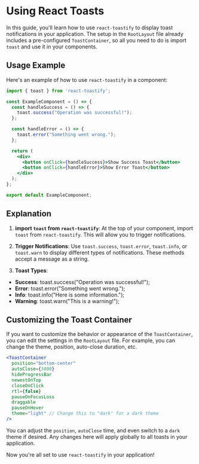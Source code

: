 # Using React Toasts

In this guide, you'll learn how to use `react-toastify` to display toast notifications in your application. The setup in the `RootLayout` file already includes a pre-configured `ToastContainer`, so all you need to do is import `toast` and use it in your components.

## Usage Example

Here's an example of how to use `react-toastify` in a component:

```jsx
import { toast } from 'react-toastify';

const ExampleComponent = () => {
  const handleSuccess = () => {
    toast.success("Operation was successful!");
  };

  const handleError = () => {
    toast.error("Something went wrong.");
  };

  return (
    <div>
      <button onClick={handleSuccess}>Show Success Toast</button>
      <button onClick={handleError}>Show Error Toast</button>
    </div>
  );
};

export default ExampleComponent;
```

## Explanation

1. **import `toast` from `react-toastify`**: At the top of your component, import `toast` from `react-toastify`. This will allow you to trigger notifications.

2. **Trigger Notifications**: Use `toast.success`, `toast.error`, `toast.info`, or `toast.warn` to display different types of notifications. These methods accept a message as a string.

3. **Toast Types**:

- **Success**: toast.success("Operation was successful!");
- **Error**: toast.error("Something went wrong.");
- **Info**: toast.info("Here is some information.");
- **Warning**: toast.warn("This is a warning!");

## Customizing the Toast Container

If you want to customize the behavior or appearance of the `ToastContainer`, you can edit the settings in the `RootLayout` file. For example, you can change the theme, position, auto-close duration, etc.

```jsx
<ToastContainer
  position="bottom-center"
  autoClose={3000}
  hideProgressBar
  newestOnTop
  closeOnClick
  rtl={false}
  pauseOnFocusLoss
  draggable
  pauseOnHover
  theme="light" // Change this to "dark" for a dark theme
/>
```

You can adjust the `position`, `autoClose` time, and even switch to a `dark` theme if desired. Any changes here will apply globally to all toasts in your application.

Now you're all set to use `react-toastify` in your application!
